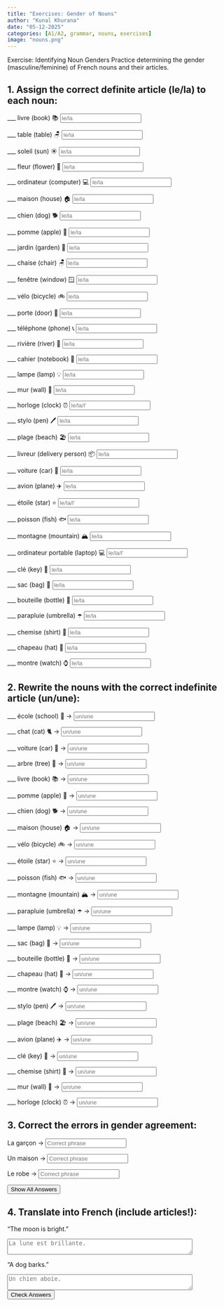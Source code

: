 ```yaml
---
title: "Exercises: Gender of Nouns"
author: "Kunal Khurana"
date: "05-12-2025"
categories: [A1/A2, grammar, nouns, exercises]
image: "nouns.png"
---
```


::: {.content-visible when-profile="english"}

Exercise: Identifying Noun Genders
Practice determining the gender (masculine/feminine) of French nouns and their articles.

## 1. Assign the correct definite article (le/la) to each noun:
___ livre (book) 📚
<input type="text" placeholder="le/la" oninput="checkAnswer(this, 'le')">
<span style="margin-left:10px;"></span>

___ table (table) 🪑
<input type="text" placeholder="le/la" oninput="checkAnswer(this, 'la')">
<span style="margin-left:10px;"></span>

___ soleil (sun) ☀️
<input type="text" placeholder="le/la" oninput="checkAnswer(this, 'le')">
<span style="margin-left:10px;"></span>

___ fleur (flower) 🌸
<input type="text" placeholder="le/la" oninput="checkAnswer(this, 'la')">
<span style="margin-left:10px;"></span>

___ ordinateur (computer) 💻
<input type="text" placeholder="le/la" oninput="checkAnswer(this, 'le')">
<span style="margin-left:10px;"></span>

___ maison (house) 🏠
<input type="text" placeholder="le/la" oninput="checkAnswer(this, 'la')">
<span style="margin-left:10px;"></span>

___ chien (dog) 🐕
<input type="text" placeholder="le/la" oninput="checkAnswer(this, 'le')">
<span style="margin-left:10px;"></span>

___ pomme (apple) 🍎
<input type="text" placeholder="le/la" oninput="checkAnswer(this, 'la')">
<span style="margin-left:10px;"></span>

___ jardin (garden) 🌳
<input type="text" placeholder="le/la" oninput="checkAnswer(this, 'le')">
<span style="margin-left:10px;"></span>

___ chaise (chair) 🪑
<input type="text" placeholder="le/la" oninput="checkAnswer(this, 'la')">
<span style="margin-left:10px;"></span>

___ fenêtre (window) 🪟
<input type="text" placeholder="le/la" oninput="checkAnswer(this, 'la')">
<span style="margin-left:10px;"></span>

___ vélo (bicycle) 🚲
<input type="text" placeholder="le/la" oninput="checkAnswer(this, 'le')">
<span style="margin-left:10px;"></span>

___ porte (door) 🚪
<input type="text" placeholder="le/la" oninput="checkAnswer(this, 'la')">
<span style="margin-left:10px;"></span>

___ téléphone (phone) 📞
<input type="text" placeholder="le/la" oninput="checkAnswer(this, 'le')">
<span style="margin-left:10px;"></span>

___ rivière (river) 🌊
<input type="text" placeholder="le/la" oninput="checkAnswer(this, 'la')">
<span style="margin-left:10px;"></span>

___ cahier (notebook) 📒
<input type="text" placeholder="le/la" oninput="checkAnswer(this, 'le')">
<span style="margin-left:10px;"></span>

___ lampe (lamp) 💡
<input type="text" placeholder="le/la" oninput="checkAnswer(this, 'la')">
<span style="margin-left:10px;"></span>

___ mur (wall) 🧱
<input type="text" placeholder="le/la" oninput="checkAnswer(this, 'le')">
<span style="margin-left:10px;"></span>

___ horloge (clock) ⏰
<input type="text" placeholder="le/la/l'" oninput="checkAnswer(this, 'l\'')">
<span style="margin-left:10px;"></span>

___ stylo (pen) 🖊️
<input type="text" placeholder="le/la" oninput="checkAnswer(this, 'le')">
<span style="margin-left:10px;"></span>

___ plage (beach) 🏖️
<input type="text" placeholder="le/la" oninput="checkAnswer(this, 'la')">
<span style="margin-left:10px;"></span>

___ livreur (delivery person) 📦
<input type="text" placeholder="le/la" oninput="checkAnswer(this, 'le')">
<span style="margin-left:10px;"></span>

___ voiture (car) 🚗
<input type="text" placeholder="le/la" oninput="checkAnswer(this, 'la')">
<span style="margin-left:10px;"></span>

___ avion (plane) ✈️
<input type="text" placeholder="le/la" oninput="checkAnswer(this, 'le')">
<span style="margin-left:10px;"></span>

___ étoile (star) ⭐
<input type="text" placeholder="le/la/l'" oninput="checkAnswer(this, 'l\'')">
<span style="margin-left:10px;"></span>

___ poisson (fish) 🐟
<input type="text" placeholder="le/la" oninput="checkAnswer(this, 'le')">
<span style="margin-left:10px;"></span>

___ montagne (mountain) 🏔️
<input type="text" placeholder="le/la" oninput="checkAnswer(this, 'la')">
<span style="margin-left:10px;"></span>

___ ordinateur portable (laptop) 💻
<input type="text" placeholder="le/la/l'" oninput="checkAnswer(this, 'l\'')">
<span style="margin-left:10px;"></span>

___ clé (key) 🔑
<input type="text" placeholder="le/la" oninput="checkAnswer(this, 'la')">
<span style="margin-left:10px;"></span>

___ sac (bag) 🎒
<input type="text" placeholder="le/la" oninput="checkAnswer(this, 'le')">
<span style="margin-left:10px;"></span>

___ bouteille (bottle) 🍼
<input type="text" placeholder="le/la" oninput="checkAnswer(this, 'la')">
<span style="margin-left:10px;"></span>

___ parapluie (umbrella) ☂️
<input type="text" placeholder="le/la" oninput="checkAnswer(this, 'le')">
<span style="margin-left:10px;"></span>

___ chemise (shirt) 👕
<input type="text" placeholder="le/la" oninput="checkAnswer(this, 'la')">
<span style="margin-left:10px;"></span>

___ chapeau (hat) 🎩
<input type="text" placeholder="le/la" oninput="checkAnswer(this, 'le')">
<span style="margin-left:10px;"></span>

___ montre (watch) ⌚
<input type="text" placeholder="le/la" oninput="checkAnswer(this, 'la')">
<span style="margin-left:10px;"></span>
<span style="margin-left:10px;"></span>

## 2. Rewrite the nouns with the correct indefinite article (un/une):
___ école (school) 🏫 → <input type="text" placeholder="un/une" oninput="checkAnswer(this, 'une')"><span style="margin-left:10px;"></span>

___ chat (cat) 🐈 → <input type="text" placeholder="un/une" oninput="checkAnswer(this, 'un')"><span style="margin-left:10px;"></span>

___ voiture (car) 🚗 → <input type="text" placeholder="un/une" oninput="checkAnswer(this, 'une')"><span style="margin-left:10px;"></span>

___ arbre (tree) 🌳 → <input type="text" placeholder="un/une" oninput="checkAnswer(this, 'un')"><span style="margin-left:10px;"></span>

___ livre (book) 📚 → <input type="text" placeholder="un/une" oninput="checkAnswer(this, 'un')"><span style="margin-left:10px;"></span>

___ pomme (apple) 🍎 → <input type="text" placeholder="un/une" oninput="checkAnswer(this, 'une')"><span style="margin-left:10px;"></span>

___ chien (dog) 🐕 → <input type="text" placeholder="un/une" oninput="checkAnswer(this, 'un')"><span style="margin-left:10px;"></span>

___ maison (house) 🏠 → <input type="text" placeholder="un/une" oninput="checkAnswer(this, 'une')"><span style="margin-left:10px;"></span>

___ vélo (bicycle) 🚲 → <input type="text" placeholder="un/une" oninput="checkAnswer(this, 'un')"><span style="margin-left:10px;"></span>

___ étoile (star) ⭐ → <input type="text" placeholder="un/une" oninput="checkAnswer(this, 'une')"><span style="margin-left:10px;"></span>

___ poisson (fish) 🐟 → <input type="text" placeholder="un/une" oninput="checkAnswer(this, 'un')"><span style="margin-left:10px;"></span>

___ montagne (mountain) 🏔️ → <input type="text" placeholder="un/une" oninput="checkAnswer(this, 'une')"><span style="margin-left:10px;"></span>

___ parapluie (umbrella) ☂️ → <input type="text" placeholder="un/une" oninput="checkAnswer(this, 'un')"><span style="margin-left:10px;"></span>

___ lampe (lamp) 💡 → <input type="text" placeholder="un/une" oninput="checkAnswer(this, 'une')"><span style="margin-left:10px;"></span>

___ sac (bag) 🎒 → <input type="text" placeholder="un/une" oninput="checkAnswer(this, 'un')"><span style="margin-left:10px;"></span>

___ bouteille (bottle) 🍼 → <input type="text" placeholder="un/une" oninput="checkAnswer(this, 'une')"><span style="margin-left:10px;"></span>

___ chapeau (hat) 🎩 → <input type="text" placeholder="un/une" oninput="checkAnswer(this, 'un')"><span style="margin-left:10px;"></span>

___ montre (watch) ⌚ → <input type="text" placeholder="un/une" oninput="checkAnswer(this, 'une')"><span style="margin-left:10px;"></span>

___ stylo (pen) 🖊️ → <input type="text" placeholder="un/une" oninput="checkAnswer(this, 'un')"><span style="margin-left:10px;"></span>

___ plage (beach) 🏖️ → <input type="text" placeholder="un/une" oninput="checkAnswer(this, 'une')"><span style="margin-left:10px;"></span>

___ avion (plane) ✈️ → <input type="text" placeholder="un/une" oninput="checkAnswer(this, 'un')"><span style="margin-left:10px;"></span>

___ clé (key) 🔑 → <input type="text" placeholder="un/une" oninput="checkAnswer(this, 'une')"><span style="margin-left:10px;"></span>

___ chemise (shirt) 👕 → <input type="text" placeholder="un/une" oninput="checkAnswer(this, 'une')"><span style="margin-left:10px;"></span>

___ mur (wall) 🧱 → <input type="text" placeholder="un/une" oninput="checkAnswer(this, 'un')"><span style="margin-left:10px;"></span>

___ horloge (clock) ⏰ → <input type="text" placeholder="un/une" oninput="checkAnswer(this, 'une')"><span style="margin-left:10px;"></span>

## 3. Correct the errors in gender agreement:
La garçon → <input type="text" placeholder="Correct phrase" oninput="checkAnswer(this, 'le garçon')"><span style="margin-left:10px;"></span>

Un maison → <input type="text" placeholder="Correct phrase" oninput="checkAnswer(this, 'une maison')"><span style="margin-left:10px;"></span>

Le robe → <input type="text" placeholder="Correct phrase" oninput="checkAnswer(this, 'la robe')"><span style="margin-left:10px;"></span>


<button onclick="showAnswers()">Show All Answers</button>

<script>  
function showAnswers() {  
    document.querySelectorAll('input[type="text"]').forEach(input => {  
        const correct = input.getAttribute('oninput').match(/'([^']+)'/)[1];  
        input.value = correct;  
        const feedback = input.nextElementSibling;  
        feedback.textContent = "✓ Correct!";  
        feedback.style.color = "green";  
    });  
}  
</script>  

## 4. Translate into French (include articles!):
"The moon is bright."

<textarea placeholder="La lune est brillante." rows="2" cols="50"></textarea>
"A dog barks."

<textarea placeholder="Un chien aboie." rows="2" cols="50"></textarea>
<button onclick="checkAllAnswers()">Check Answers</button>


<script>  
function checkAnswer(input, correctAnswer) {  
    const feedback = input.nextElementSibling;  
    if (input.value.trim().toLowerCase() === correctAnswer.toLowerCase()) {  
        feedback.textContent = "✓ Correct!";  
        feedback.style.color = "green";  
    } else if (input.value.trim()) {  
        feedback.textContent = "✗ Try again!";  
        feedback.style.color = "red";  
    }  
}  

function checkAllAnswers() {  
    document.querySelectorAll('input[type="text"]').forEach(input => {  
        const correct = input.getAttribute('oninput').match(/'([^']+)'/)[1];  
        checkAnswer(input, correct);  
    });  
}  
</script>  
:::


